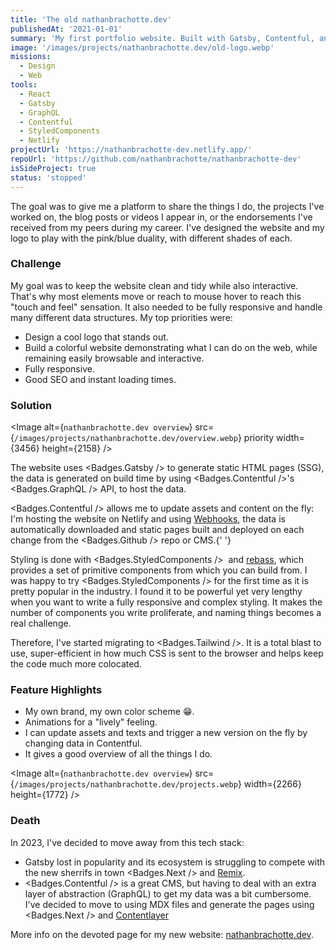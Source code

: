 ```yaml
---
title: 'The old nathanbrachotte.dev'
publishedAt: '2021-01-01'
summary: 'My first portfolio website. Built with Gatsby, Contentful, and Styled Component. They were cool at the time.'
image: '/images/projects/nathanbrachotte.dev/old-logo.webp'
missions:
  - Design
  - Web
tools:
  - React
  - Gatsby
  - GraphQL
  - Contentful
  - StyledComponents
  - Netlify
projectUrl: 'https://nathanbrachotte-dev.netlify.app/'
repoUrl: 'https://github.com/nathanbrachotte/nathanbrachotte-dev'
isSideProject: true
status: 'stopped'
---
```


The goal was to give me a platform to share the things I do, the projects I've worked on, the blog posts or videos I appear in, or the endorsements I've received from my peers during my career.
I've designed the website and my logo to play with the pink/blue duality, with different shades of each.

### Challenge

My goal was to keep the website clean and tidy while also interactive. That's why most elements move or reach to mouse hover to reach this "touch and feel" sensation.
It also needed to be fully responsive and handle many different data structures.
My top priorities were:

- Design a cool logo that stands out.
- Build a colorful website demonstrating what I can do on the web, while remaining easily browsable and interactive.
- Fully responsive.
- Good SEO and instant loading times.

### Solution

<Image
  alt={`nathanbrachotte.dev overview`}
  src={`/images/projects/nathanbrachotte.dev/overview.webp`}
  priority
  width={3456}
  height={2158}
/>

The website uses <Badges.Gatsby /> to generate static HTML pages (SSG), the data is generated on build time by using <Badges.Contentful />'s <Badges.GraphQL /> API, to host the data.

<Badges.Contentful /> allows me to update assets and content on the fly: I'm
hosting the website on Netlify and using
[Webhooks](https://hookdeck.com/webhooks/guides/what-are-webhooks-how-they-work#what-is-a-webhook),
the data is automatically downloaded and static pages built and deployed on each
change from the <Badges.Github /> repo or CMS.{' '}

Styling is done with <Badges.StyledComponents />
 and [rebass](https://rebassjs.org), which provides a set of primitive
components from which you can build from. I was happy to
try <Badges.StyledComponents /> for the first time as it is pretty popular in the industry. I found
it to be powerful yet very lengthy when you want to write a fully responsive and
complex styling. It makes the number of components you write proliferate, and naming things becomes a real challenge.

Therefore, I've started migrating to <Badges.Tailwind />. It is a total blast to use, super-efficient in how much CSS
is sent to the browser and helps keep the code much more colocated.

### Feature Highlights

- My own brand, my own color scheme 😁.
- Animations for a "lively" feeling.
- I can update assets and texts and trigger a new version on the fly by changing data in Contentful.
- It gives a good overview of all the things I do.

<Image
  alt={`nathanbrachotte.dev overview`}
  src={`/images/projects/nathanbrachotte.dev/projects.webp`}
  width={2266}
  height={1772}
/>

### Death

In 2023, I've decided to move away from this tech stack:

- Gatsby lost in popularity and its ecosystem is struggling to compete with the new sherrifs in town <Badges.Next /> and [Remix](https://remix.run/).
- <Badges.Contentful /> is a great CMS, but having to deal with an extra layer
  of abstraction (GraphQL) to get my data was a bit cumbersome. I've decided to
  move to using MDX files and generate the pages using <Badges.Next /> and
  [Contentlayer](https://www.contentlayer.dev/)

More info on the devoted page for my new website: [nathanbrachotte.dev](/projects/nathanbrachotte.dev).
